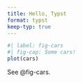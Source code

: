 ```yaml
---
title: Hello, Typst
format: typst
keep-typ: true
---
```


```r
#| label: fig-cars
#| fig-cap: Some cars!
plot(cars)
```

See @fig-cars.